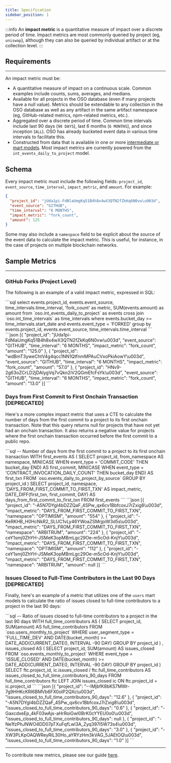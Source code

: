 ```yaml
---
title: Specification
sidebar_position: 1
---
```




:::info
An **impact metric** is a quantitative measure of impact over a discrete period of time. Impact metrics are most commonly queried by project (eg, `uniswap`), although they can also be queried by individual artifact or at the collection level.
:::

## Requirements

---

An impact metric must be:

- A quantitative measure of impact on a continuous scale. Common examples include counts, sums, averages, and medians.
- Available for all projects in the OSO database (even if many projects have a null value). Metrics should be extendable to any collection in the OSO database as well as any artifact in the same artifact namespace (eg, GitHub-related metrics, npm-related metrics, etc.).
- Aggregated over a discrete period of time. Common time intervals include last 90 days (`90 DAYS`), last 6 months (`6 MONTHS`), and since inception (`ALL`). OSO has already bucketed event data in various time intervals to facilitate this.
- Constructed from data that is available in one or more [intermediate or mart models](https://github.com/opensource-observer/oso/tree/main/warehouse/dbt/models). Most impact metrics are currently powered from the `int_events_daily_to_project` model.

## Schema

Every impact metric must include the following fields: `project_id`, `event_source`, `time_interval`, `impact_metric`, and `amount`. For example:
```json
{
  "project_id": "jUda1pi-FdNlaUmgKq51B4h8x4wX3QTN2fZkKq6N0vw\u003d",
  "event_source": "GITHUB",
  "time_interval": "6 MONTHS",
  "impact_metric": "fork_count",
  "amount": 125
}
```

Some may also include a `namespace` field to be explicit about the source of the event data to calculate the impact metric. This is useful, for instance, in the case of projects on multiple blockchain networks.

## Sample Metrics

---

### GitHub Forks (Project Level)

The following is an example of a valid impact metric, expressed in SQL:

<Tabs>
  <TabItem value="query" label="Query" default>
    ```sql    
      select
        events.project_id,
        events.event_source,
        time_intervals.time_interval,
        'fork_count' as metric,
        SUM(events.amount) as amount
      from `oso.int_events_daily_to_project` as events
      cross join `oso.int_time_intervals` as time_intervals
      where
        events.bucket_day >= time_intervals.start_date
        and events.event_type = 'FORKED'
      group by
        events.project_id,
        events.event_source,
        time_intervals.time_interval
    ```
  </TabItem>
  <TabItem value="response" label="Response">
    ```json
      [{
        "project_id": "jUda1pi-FdNlaUmgKq51B4h8x4wX3QTN2fZkKq6N0vw\u003d",
        "event_source": "GITHUB",
        "time_interval": "6 MONTHS",
        "impact_metric": "fork_count",        
        "amount": "125.0"
      }, {
        "project_id": "wdBmT3yweChtV4g4qcc1NN1QtfnmMPAuCVxoPkiAowY\u003d",
        "event_source": "GITHUB",
        "time_interval": "6 MONTHS",
        "impact_metric": "fork_count",        
        "amount": "57.0"
      }, {
        "project_id": "HNv9-2g63oZCrLD2jDAIygVq7vQkn2iV2QGmEfcFsYk\u003d",
        "event_source": "GITHUB",
        "time_interval": "6 MONTHS",
        "impact_metric": "fork_count",        
        "amount": "13.0"
      }]
    ```
  </TabItem>
</Tabs>

### Days from First Commit to First Onchain Transaction [DEPRECATED]

Here's a more complex impact metric that uses a CTE to calculate the number of days from the first commit to a project to its first onchain transaction. Note that this query returns null for projects that have not yet had an onchain transaction. It also returns a negative value for projects where the first onchain transaction occurred before the first commit to a public repo.

<Tabs>
  <TabItem value="query" label="Query" default>
    ```sql
      -- Number of days from the first commit to a project to its first onchain transaction
      WITH first_events AS (
        SELECT
          project_id,
          from_namespace AS namespace,
          MIN(CASE WHEN event_type = 'COMMIT_CODE' THEN bucket_day END) AS first_commit,
          MIN(CASE WHEN event_type = 'CONTRACT_INVOCATION_DAILY_COUNT' THEN bucket_day END) AS first_txn
        FROM `oso.events_daily_to_project_by_source`
        GROUP BY project_id
      )
      SELECT
        project_id,
        namespace,
        'DAYS_FROM_FIRST_COMMIT_TO_FIRST_TXN' AS impact_metric,
        DATE_DIFF(first_txn, first_commit, DAY) AS days_from_first_commit_to_first_txn
      FROM first_events
    ```
  </TabItem>
  <TabItem value="response" label="Response">
    ```json
      [{
        "project_id": "-A5N7DYgI4bDZZQaF_4SPw_qx6cv1BbfcoxJ7rZxig8\u003d",
        "impact_metric": "DAYS_FROM_FIRST_COMMIT_TO_FIRST_TXN",
        "namespace": "OPTIMISM",
        "amount": "554"
      }, {
        "project_id": "-KeRKHB_H0HcNkR2_SLUC1vLy46YWoaZSMrjpiW3d5s\u003d",
        "impact_metric": "DAYS_FROM_FIRST_COMMIT_TO_FIRST_TXN",
        "namespace": "ARBITRUM",
        "amount": "224"
      }, {
        "project_id": "-ceY1smj0ZhYH-JSMeK3opMBmLgc29Oe-m5cOd-KnjY\u003d",
        "impact_metric": "DAYS_FROM_FIRST_COMMIT_TO_FIRST_TXN",
        "namespace": "OPTIMISM",
        "amount": "112"
      }, {
        "project_id": "-ceY1smj0ZhYH-JSMeK3opMBmLgc29Oe-m5cOd-KnjY\u003d",
        "impact_metric": "DAYS_FROM_FIRST_COMMIT_TO_FIRST_TXN",
        "namespace": "ARBITRUM",
        "amount": null
      }]
    ```
  </TabItem>
</Tabs>

### Issues Closed to Full-Time Contributors in the Last 90 Days [DEPRECATED]

Finally, here's an example of a metric that utilizes one of the `users` mart models to calculate the ratio of issues closed to full-time contributors to a project in the last 90 days:

<Tabs>
  <TabItem value="query" label="Query" default>
    ```sql
      -- Ratio of issues closed to full-time contributors to a project in the last 90 days
      WITH full_time_contributors AS (
        SELECT
          project_id,
          SUM(amount) AS full_time_contributors
        FROM `oso.users_monthly_to_project`
        WHERE
          user_segment_type = 'FULL_TIME_DEV'
          AND DATE(bucket_month) >= DATE_ADD(CURRENT_DATE(), INTERVAL -90 DAY)
        GROUP BY project_id
      )
      , issues_closed AS (
        SELECT
          project_id,
          SUM(amount) AS issues_closed
        FROM `oso.events_monthly_to_project`
        WHERE
          event_type = 'ISSUE_CLOSED'
          AND DATE(bucket_month) >= DATE_ADD(CURRENT_DATE(), INTERVAL -90 DAY)
        GROUP BY project_id
      )
      SELECT
        ftc.project_id,
        ic.issues_closed / ftc.full_time_contributors AS issues_closed_to_full_time_contributors_90_days
      FROM full_time_contributors ftc
      LEFT JOIN issues_closed ic ON ftc.project_id = ic.project_id
    ```
  </TabItem>
  <TabItem value="response" label="Response">
    ```json
      [{
        "project_id": "--IMjbfK8bKS7MWr-7g9HHKcKRI6BMVb6FX0oIP2QXc\u003d",
        "issues_closed_to_full_time_contributors_90_days": "12.6"
      }, {
        "project_id": "-A5N7DYgI4bDZZQaF_4SPw_qx6cv1BbfcoxJ7rZxig8\u003d",
        "issues_closed_to_full_time_contributors_90_days": "0.6"
      }, {
        "project_id": "-GaxcdxeEp_4kF03wAjs-aHrRoiGwl0BrK0cYYEU0o0\u003d",
        "issues_closed_to_full_time_contributors_90_days": null
      }, {
        "project_id": "-Ne1fzPhJNWO4DD07pTXuFqfLwl3A_Zyq397l5W73s4\u003d",
        "issues_closed_to_full_time_contributors_90_days": "3.0"
      }, {
        "project_id": "-XW3PLKpOAQWReyRlL30Ho_aYRYzHm3kVAG_5JAEtOQ\u003d",
        "issues_closed_to_full_time_contributors_90_days": "1.0"
      }]
    ```
  </TabItem>
</Tabs>

---

To contribute new metrics, please see our guide [here](../../contribute/impact-models).
